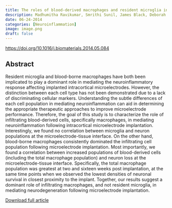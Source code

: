 ```yaml
---
title: The roles of blood-derived macrophages and resident microglia in the neuroinflammatory response to implanted intracortical microelectrodes
description: Madhumitha Ravikumar, Smrithi Sunil, James Black, Deborah S. Barkauskas, Alex Y. Haung, Robert H. Miller, Stephen M. Selkirk, Jeffrey R. Capadona
date: 06-24-2014
categories: [Neuroinflammation]
image: image.png
draft: false
---
```


[https://doi.org/10.1016/j.biomaterials.2014.05.084](https://doi.org/10.1016/j.biomaterials.2014.05.084)

## Abstract

Resident microglia and blood-borne macrophages have both been implicated to play a dominant role in mediating the neuroinflammatory response affecting implanted intracortical microelectrodes. However, the distinction between each cell type has not been demonstrated due to a lack of discriminating cellular markers. Understanding the subtle differences of each cell population in mediating neuroinflammation can aid in determining the appropriate therapeutic approaches to improve microelectrode performance. Therefore, the goal of this study is to characterize the role of infiltrating blood-derived cells, specifically macrophages, in mediating neuroinflammation following intracortical microelectrode implantation. Interestingly, we found no correlation between microglia and neuron populations at the microelectrode-tissue interface. On the other hand, blood-borne macrophages consistently dominated the infiltrating cell population following microelectrode implantation. Most importantly, we found a correlation between increased populations of blood-derived cells (including the total macrophage population) and neuron loss at the microelectrode-tissue interface. Specifically, the total macrophage population was greatest at two and sixteen weeks post implantation, at the same time points when we observed the lowest densities of neuronal survival in closest proximity to the implant. Together, our results suggest a dominant role of infiltrating macrophages, and not resident microglia, in mediating neurodegeneration following microelectrode implantation.

[Download full article](Ravikumar_2014.pdf)